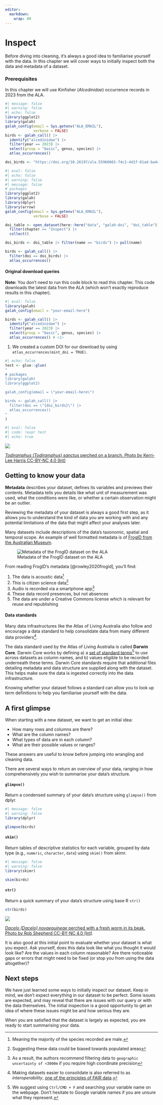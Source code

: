 ```yaml
---
editor: 
  markdown: 
    wrap: 80
---
```


# Inspect

Before diving into cleaning, it's always a good idea to familiarise
yourself with the data. In this chapter we will cover ways to initially inspect both the
data and metadata of a dataset.

### Prerequisites

In this chapter we will use Kinfisher (*Alcedinidae*) occurrence records in 2023 from the ALA.

```r
#| message: false
#| warning: false
#| echo: false
library(ggplot2)
library(galah)
galah_config(email = Sys.getenv("ALA_EMAIL"),
             verbose = FALSE)
birds <- galah_call() |>
  identify("alcedinidae") |>
  filter(year == 2023) |>
  select(group = "basic", genus, species) |>
  atlas_occurrences()

doi_birds <- "https://doi.org/10.26197/ala.55960665-74c2-4d1f-81ad-ba4cdd2269fa"
```

```r
#| eval: false
#| echo: false
#| warning: false
#| message: false
# packages
library(ggplot2)
library(galah)
library(dplyr)
library(arrow)
galah_config(email = Sys.getenv("ALA_EMAIL"),
             verbose = FALSE)

doi_table <- open_dataset(here::here("data", "galah-doi", "doi_table")) |>
  filter(chapter == "Inspect") |>
  collect()

doi_birds <- doi_table |> filter(name == "birds") |> pull(name)

birds <- galah_call() |>
  filter(doi == doi_birds) |>
  atlas_occurrences()
```


:::{.callout-note collapse="true" appearance="minimal"}

#### Original download queries

**Note:** You don't need to run this code block to read this chapter. This code downloads the latest data from the ALA (which won't exactly reproduce results in this chapter).

```r
#| eval: false
library(galah)
galah_config(email = "your-email-here")

birds <- galah_call() |>
  identify("alcedinidae") |>
  filter(year == 2023) |>
  select(group = "basic", genus, species) |>
  atlas_occurrences() # <1>
```
1. We created a custom DOI for our download by using `atlas_occurrences(mint_doi = TRUE)`.

:::

```r
#| echo: false
test <- glue::glue(
"
# packages
library(galah)
library(ggplot2)

galah_config(email = \"your-email-here\")

birds <- galah_call() |>
  filter(doi == \"{doi_birds}\") |>
  atlas_occurrences()
"
)
```

```r
#| eval: false
#| code: !expr test
#| echo: true
```

:::{.aside}

<img class = "rounded" src="https://ala-images.s3.ap-southeast-2.amazonaws.com/store/2/5/1/d/9525c6da-fd47-41fa-8eff-55c6747ed152/original"></img>

::: {.figure-caption}
[*Todiramphus (Todiramphus) sanctus* perched on a branch. Photo by Kerri-Lee Harris CC-BY-NC 4.0
(Int)](https://biocache.ala.org.au/occurrences/77b8aac0-18af-4ec6-a03c-ff825859a6f3)
:::
:::

## Getting to know your data

**Metadata** describes your dataset, defines its variables and previews their
contents. Metadata tells you details like what unit of
measurement was used, what the conditions were like, or whether a
certain observation might be an outlier.

Reviewing the metadata of your dataset is always a good first step, as it allows
you to understand the kind of data you are working with and any potential
limitations of the data that might affect your analyses later.

Many datasets include descriptions of the data's taxonomic, spatial and temporal
scope. An example of well formatted metadata is of [FrogID from the Australian
Museum](https://collections.ala.org.au/public/show/dr14760).

![Metadata of the FrogID dataset on the ALA](images/example_frogid.png)

From reading FrogID's metadata [@rowley2020frogid], you'll find:

1.  The data is acoustic data[^1]
2.  This is citizen science data[^2]
3.  Audio is recorded via a smartphone app[^3]
4.  These data record presences, but not absences
5.  The data are under a Creative Commons license which is relevant for reuse and republishing

[^1]: Meaning the majority of the species recorded are male.
[^2]: Suggesting these data could be biased towards populated areas
[^3]: As a result, the authors recommend filtering data to `geographic uncertainty of <3000m` if you require high coordinate precision 


::: {.callout-note collapse="true"}

#### Data standards

Many data infrastructures like the Atlas of Living Australia also follow and encourage a data
standard to help consolidate data from many different data
providers[^inspect-1].

The data standard used by the Atlas of Living Australia is called **Darwin Core**.
Darwin Core works by defining a) a [set of standard terms](https://dwc.tdwg.org/terms/)[^inspect-2] 
to use across datasets as column names, and b) values eligible to be recorded
underneath these terms. Darwin Core standards require that additional files 
detailing metadata and data structure are supplied along with the dataset. This 
helps make sure the data is ingested correctly into the data infrastructure.

Knowing whether your dataset follows a standard can allow you to look up term
definitions to help you familiarise yourself with the data.
:::

[^inspect-1]: Making datasets easier to consolidate is also referred to as
    *interoperability*, [one of the principles of FAIR
    data](https://ardc.edu.au/resource/fair-data/).

[^inspect-2]: We suggest using `Ctrl/CMD + F` and searching your variable name
    on the webpage. Don't hesitate to Google variable names if you are unsure
    what they represent.

## A first glimpse

When starting with a new dataset, we want to get an initial idea:

  * How many rows and columns are there? 
  * What are the column names? 
  * What types of data are in each column? 
  * What are their possible values or ranges? 
  
These answers are useful to know before jumping into wrangling and cleaning data.

There are several ways to return an overview of your data, ranging in how
comprehensively you wish to summarise your data's structure.

::: {.panel-tabset .nav-pills}
#### `glimpse()`

Return a condensed summary of your data's structure using `glimpse()` from
dplyr.

```r
#| message: false
#| warning: false
library(dplyr)

glimpse(birds)
```

#### `skim()`

Return tables of descriptive statistics for each variable, grouped by data type
(e.g., `numeric`, `character`, `date`) using `skim()` from skimr.

```r
#| message: false
#| warning: false
library(skimr)

skim(birds)
```

#### `str()`

Return a quick summary of your data's structure using base R `str()`

```r
str(birds)
```
:::

:::{.aside}

<img class = "rounded" src="https://images.ala.org.au/image/details?imageId=5a0ff06d-d7ac-44d2-a152-b2207cc98ab4"></img>

::: {.figure-caption}
[*Dacelo (Dacelo) novaeguineae* perched with a fresh worm in its beak. Photo by Rob Shepherd CC-BY-NC 4.0
(Int)](https://biocache.ala.org.au/occurrences/1cb231bd-6000-43dd-9feb-409a29e93779)
:::
:::


It is also good at this initial point to evaluate whether your dataset is
what you expect. Ask yourself, does this data look like what you thought it would look like? Are the values in each column reasonable? Are there noticeable gaps or errors that might need
to be fixed (or stop you from using the data altogether)?

## Next steps

We have just learned some ways to initially inspect our dataset. Keep in mind, we don't expect everything in our dataset to be perfect. Some issues are expected, and may reveal that there are issues with our query or with the data themselves. The
initial inspection is a good opportunity to get an idea of where these issues might be and how serious they are.

When you are satisfied that the dataset is largely as expected, you are ready to start summarising your data.

